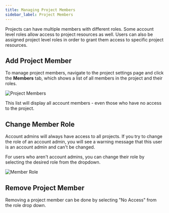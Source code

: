 ```yaml
---
title: Managing Project Members
sidebar_label: Project Members
---
```


Projects can have multiple members with different roles. Some account level
roles allow access to project resources as well. Users can also be assigned
project level roles in order to grant them access to specific project resources.

## Add Project Member

To manage project members, navigate to the project settings page and click the
**Members** tab, which shows a list of all members in the project and their
roles.

![Project Members](../../../public/media/managing-project-members/image-1.png)

This list will display all account members - even those who have no access to
the project.

## Change Member Role

<EnterpriseFeature name="Role Based Access Control" />

Account admins will always have access to all projects. If you try to change the
role of an account admin, you will see a warning message that this user is an
account admin and can't be changed.

For users who aren't account admins, you can change their role by selecting the
desired role from the dropdown.

![Member Role](../../../public/media/managing-project-members/image-2.png)

## Remove Project Member

Removing a project member can be done by selecting "No Access" from the role
drop down.
